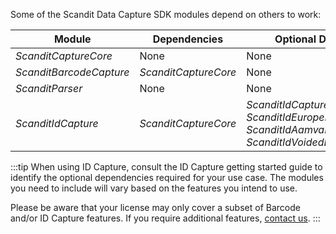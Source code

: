 
Some of the Scandit Data Capture SDK modules depend on others to work:

| Module      | Dependencies | Optional Dependencies |
| ----------- | ----------- | ----------- |
| *ScanditCaptureCore*      | None | None |
| *ScanditBarcodeCapture*   | *ScanditCaptureCore* | None |
| *ScanditParser*           | None | None |
| *ScanditIdCapture*        | *ScanditCaptureCore*        | *ScanditIdCaptureBackend*<br/>*ScanditIdEuropeDrivingLicense*<br/>*ScanditIdAamvaBarcodeVerification* <br/>*ScanditIdVoidedDetection* |


:::tip
When using ID Capture, consult the ID Capture getting started guide to identify the optional dependencies required for your use case. The modules you need to include will vary based on the features you intend to use.

Please be aware that your license may only cover a subset of Barcode and/or ID Capture features. If you require additional features, [contact us](mailto:support@scandit.com).
:::
